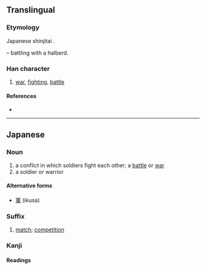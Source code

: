 {{also|戰|战}}
==Translingual==
{{ja-forms|戦|[[战]]|[[戰]]}}

===Etymology===
Japanese shinjitai {{Han simp|戰|f=單|t=単}}.

{{Han compound|単|戈|t2=halberd|ls=psc|c1=p|c2=s}} – battling with a halberd.

===Han character===
{{Han char|rn=62|rad=戈|as=08|sn=12|four=|canj=火十戈 (FJI)}}

# [[war]], [[fighting]], [[battle]]

====References====
* {{Han ref|kx=0413.241|dkj=11631|dj=0756.230|hdz=21409.041|uh=6226|ud=25126}}

----

==Japanese==
===Noun===
{{ja-noun|k|hira=いくさ|rom=ikusa}}

# a conflict in which soldiers fight each other; a [[battle]] or [[war]]
# a soldier or warrior

====Alternative forms====
* [[軍]] (ikusa)

===Suffix===
{{ja-pos|k|suffix|hira=せん|rom=sen}}

# [[match]]; [[competition]]

===Kanji===
{{ja-kanji|grade=4|rs=戈08}}

====Readings====
* {{ja-readings|on=[[せん]] (sen)|kun=[[たたかう]] (tatakau), [[いくさ]] (ikusa), [[おののく]] (ononoku), [[そよぐ]] (soyogu)}}
* '''Style''': Simplified [[shinjitai]]
** Traditional [[kyūjitai]] equivalent: [[戰]]

====Usage notes====
[[shinjitai|Shinjitai]]

====Compounds====
{{top3}}
*{{l|ja|sc=Jpan|作戦|tr=さくせん, sakusen, "[[military]] [[operation]]"}}
*{{l|ja|sc=Jpan|休戦|tr=きゅうせん, kyūsen, "[[truce]]"}}
*{{l|ja|sc=Jpan|戦意|tr=せんい, sen'i, "[[fighting]] [[spirit]]"}}
*{{l|ja|sc=Jpan|戦役|tr=せんえき, sen'eki}}
*{{l|ja|sc=Jpan|戦禍|tr=せんか, senka, "[[war]] [[damage]]"}}
*{{l|ja|sc=Jpan|戦記|tr=せんき, senki}}
*{{l|ja|sc=Jpan|戦況|tr=せんきょう, senkyō}}
*{{l|ja|sc=Jpan|戦国時代|tr=せんごくじだい, sengokujidai}}
* {{term|戦士||[[soldier]]|tr=[[せんし]], [[senshi]]|lang=ja|sc=Jpan}}
*{{l|ja|sc=Jpan|戦死|tr=せんし, senshi}}
*{{l|ja|sc=Jpan|戦術|tr=せんじゅつ, senjutsu, "[[tactic]], [[tactics]]"}}
{{mid3}}
*{{l|ja|sc=Jpan|戦勝|tr=せんしょう, senshō, "[[victory]], [[triumph]]"}}
*{{l|ja|sc=Jpan|戦車|tr=せんしゃ, sensha}}
*{{l|ja|sc=Jpan|戦前|tr=せんぜん, senzen, "[[pre-war]]"}}
*{{l|ja|sc=Jpan|戦場|tr=せんじょう, senjō, "[[battlefield]]"}}
*{{l|ja|sc=Jpan|戦陣|tr=せんじん, senjin}}
*{{l|ja|sc=Jpan|戦線|tr=せんせん, sensen, "[[frontline]]"}}
*{{l|ja|sc=Jpan|戦々恐々|tr=せんせんきょうきょう, sensenkyōkyō}}
*{{l|ja|sc=Jpan|戦争|tr=せんそう, sensō}}
* {{term|戦闘||battle, combat|tr=[[せんとう]], [[sentō]]|lang=ja|sc=Jpan}}
* {{term|戦闘機||[[fighter plane]]|tr=[[せんとうき]], [[sentōki]]|lang=ja|sc=Jpan}}
*{{l|ja|sc=Jpan|戦法|tr=せんぽう, senpō}}
{{mid3}}
*{{l|ja|sc=Jpan|戦没|tr=せんぼつ, senbotsu}}
*{{l|ja|sc=Jpan|戦慄|tr=せんりつ, senritsu}}
*{{l|ja|sc=Jpan|戦略|tr=せんりゃく, senryaku}}
* {{term|戦隊|||tr=[[せんたい]], [[sentai]]|lang=ja|sc=Jpan}}
{{bottom}}

====Synonyms====
* {{l|ja|仗}}

[[Category:CJKV characters simplified differently in Japan and China|戰1]]
[[Category:Japanese terms written with one Han script character]]
[[Category:Japanese terms spelled with 戦]]

[[fr:戦]]
[[ko:戦]]
[[it:戦]]
[[lo:戦]]
[[hu:戦]]
[[mg:戦]]
[[ja:戦]]
[[pl:戦]]
[[chr:戦]]
[[zh:戦]]